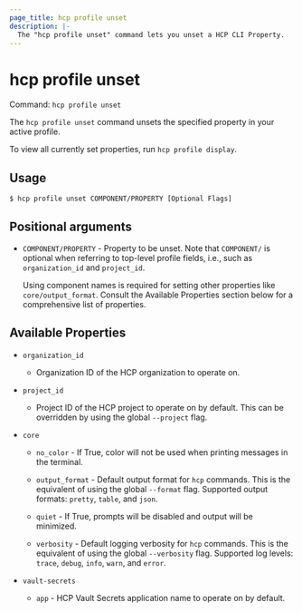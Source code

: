 ```yaml
---
page_title: hcp profile unset
description: |-
  The "hcp profile unset" command lets you unset a HCP CLI Property.
---
```


# hcp profile unset

Command: `hcp profile unset` 

The `hcp profile unset` command unsets the specified property in your active
profile.

To view all currently set properties, run `hcp profile display`.

## Usage

```shell-session
$ hcp profile unset COMPONENT/PROPERTY [Optional Flags]
```

## Positional arguments

- `COMPONENT/PROPERTY` - Property to be unset. Note that `COMPONENT/` is optional when referring to
	top-level profile fields, i.e., such as `organization_id` and `project_id`.
	
	Using component names is required for setting other properties like
	`core/output_format`. Consult the Available Properties section below for a
	comprehensive list of properties.

## Available Properties
* `organization_id`
    * Organization ID of the HCP organization to operate on.

* `project_id`
    * Project ID of the HCP project to operate on by default. This can be overridden
    by using the global `--project` flag.

* `core`

    * `no_color` - If True, color will not be used when printing messages in the terminal.

    * `output_format` - Default output format for `hcp` commands. This is the equivalent of using the
    global `--format` flag. Supported output formats: `pretty`, `table`, and `json`.

    * `quiet` - If True, prompts will be disabled and output will be minimized.

    * `verbosity` - Default logging verbosity for `hcp` commands. This is the equivalent of using
    the global `--verbosity` flag. Supported log levels: `trace`, `debug`, `info`,
    `warn`, and `error`.

* `vault-secrets`

    * `app` - HCP Vault Secrets application name to operate on by default.



